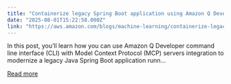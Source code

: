 ```yaml
---
title: "Containerize legacy Spring Boot application using Amazon Q Developer CLI and MCP server"
date: "2025-08-01T15:22:58.000Z"
link: "https://aws.amazon.com/blogs/machine-learning/containerize-legacy-spring-boot-application-using-amazon-q-developer-cli-and-mcp-server/"
---
```


In this post, you’ll learn how you can use Amazon Q Developer command line interface (CLI) with Model Context Protocol (MCP) servers integration to modernize a legacy Java Spring Boot application runn...

[Read more](https://aws.amazon.com/blogs/machine-learning/containerize-legacy-spring-boot-application-using-amazon-q-developer-cli-and-mcp-server/)
